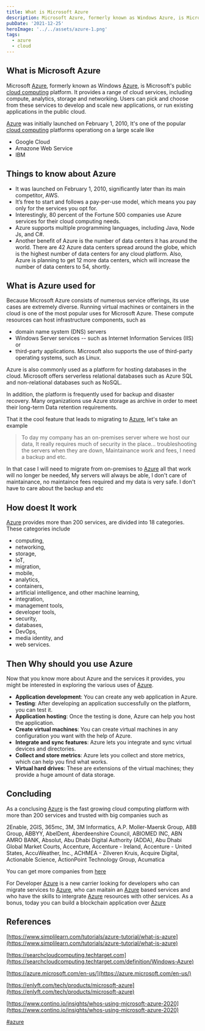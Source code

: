 ```yaml
---
title: What is Microsoft Azure
description: Microsoft Azure, formerly known as Windows Azure, is Microsoft's public cloud computing platform. It provides a range of cloud services, including compute, analytics, storage and networking. Users can pick and choose from these services to develop and scale new applications, or run existing applications
pubDate: '2021-12-25'
heroImage: '../../assets/azure-1.png'
tags:
  - azure
  - cloud
---
```



## What is Microsoft Azure

Microsoft [Azure], formerly known as Windows [Azure], is Microsoft's public [cloud computing](https://www.simplilearn.com/tutorials/cloud-computing-tutorial/what-is-cloud-computing) platform.
It provides a range of cloud services, including compute, analytics, storage and networking.
Users can pick and choose from these services to develop and scale new applications, or run existing applications in the public cloud.

[Azure] was initially launched on February 1, 2010, It's one of the popular [cloud computing](https://www.simplilearn.com/tutorials/cloud-computing-tutorial/what-is-cloud-computing) platforms operationg on a large scale like

- Google Cloud
- Amazone Web Service
- IBM

## Things to know about Azure

- It was launched on February 1, 2010, significantly later than its main competitor, AWS.
- It’s free to start and follows a pay-per-use model, which means you pay only for the services you opt for.
- Interestingly, 80 percent of the Fortune 500 companies use Azure services for their cloud computing needs.
- Azure supports multiple programming languages, including Java, Node Js, and C#.
- Another benefit of Azure is the number of data centers it has around the world. There are 42 Azure data centers spread around the globe, which is the highest number of data centers for any cloud platform. Also, Azure is planning to get 12 more data centers, which will increase the number of data centers to 54, shortly.

## What is Azure used for

Because Microsoft Azure consists of numerous service offerings, its use cases are extremely diverse. Running virtual machines or containers in the cloud is one of the most popular uses for Microsoft Azure.
These compute resources can host infrastructure components, such as

- domain name system (DNS) servers
- Windows Server services -- such as Internet Information Services (IIS) or
- third-party applications.
  Microsoft also supports the use of third-party operating systems, such as Linux.

Azure is also commonly used as a platform for hosting databases in the cloud. Microsoft offers serverless relational databases such as Azure SQL and non-relational databases such as NoSQL.

In addition, the platform is frequently used for backup and disaster recovery. Many organizations use Azure storage as archive in order to meet their long-term Data retention requirements.

That it the cool feature that leads to migrating to [Azure], let's take an example

> To day my company has an on-premises server where we host our data, It really requires much of security in the place... troubleshooting the servers when they are down, Maintainance work and fees, I need a backup and etc.

In that case I will need to migrate from on-premises to [Azure] all that work will no longer be needed,
My servers will always be able, I don't care of maintainance, no maintaince fees required and my data is very safe. I don't have to care about the backup and etc

## How doest It work

[Azure] provides more than 200 services, are divided into 18 categories. These categories include

- computing,
- networking,
- storage,
- IoT,
- migration,
- mobile,
- analytics,
- containers,
- artificial intelligence, and other machine learning,
- integration,
- management tools,
- developer tools,
- security,
- databases,
- DevOps,
- media identity, and
- web services.

## Then Why should you use Azure

Now that you know more about Azure and the services it provides, you might be interested in exploring the various uses of [Azure].

- **Application development**: You can create any web application in Azure.
- **Testing**: After developing an application successfully on the platform, you can test it.
- **Application hosting**: Once the testing is done, Azure can help you host the application.
- **Create virtual machines**: You can create virtual machines in any configuration you want with the help of Azure.
- **Integrate and sync features**: Azure lets you integrate and sync virtual devices and directories.
- **Collect and store metrics**: Azure lets you collect and store metrics, which can help you find what works.
- **Virtual hard drives**: These are extensions of the virtual machines; they provide a huge amount of data storage.

## Concluding

As a conclusing [Azure] is the fast growing cloud computing platform with more than 200 services and trusted with big companies such as

2Enable, 2GIS, 365mc, 3M, 3M Informatics, A.P. Moller-Maersk Group, ABB Group, ABBYY, AbelDent, Aberdeenshire Council, ABIOMED INC, ABN AMRO BANK, Absolut, Abu Dhabi Digital Authority (ADDA), Abu Dhabi Global Market Courts, Accenture, Accenture - Ireland, Accenture - United States, AccuWeather, Inc., ACHMEA - Zilveren Kruis, Acquire Digital, Actionable Science, ActionPoint Technology Group, Acumatica

You can get more companies from [here](https://www.contino.io/insights/whos-using-microsoft-azure-2020)

For Developer [Azure] is a new carrier looking for developers who can migrate services to [Azure], who can maitain an [Azure] based services
and who have the skills to intergrate [Azure] resources with other services.
As a bonus, today you can build a blockchain application over [Azure]

## References

[https://www.simplilearn.com/tutorials/azure-tutorial/what-is-azure](https://www.simplilearn.com/tutorials/azure-tutorial/what-is-azure)

[https://searchcloudcomputing.techtarget.com](https://searchcloudcomputing.techtarget.com/definition/Windows-Azure)

[https://azure.microsoft.com/en-us/](https://azure.microsoft.com/en-us/)

[https://enlyft.com/tech/products/microsoft-azure](https://enlyft.com/tech/products/microsoft-azure)

[https://www.contino.io/insights/whos-using-microsoft-azure-2020](https://www.contino.io/insights/whos-using-microsoft-azure-2020)

[azure]: https://azure.microsoft.com/

[#azure]()

#
